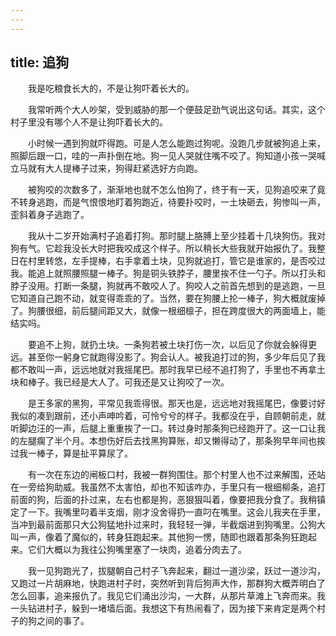 ```yaml
---
---
---
```

title: 追狗
---




　　我是吃粮食长大的，不是让狗吓着长大的。

　　我常听两个大人吵架，受到威胁的那一个便鼓足劲气说出这句话。其实，这个村子里没有哪个人不是让狗吓着长大的。

　　小时候一遇到狗就吓得跑。可是人怎么能跑过狗呢。没跑几步就被狗追上来，照脚后跟一口，哇的一声扑倒在地。狗一见人哭就住嘴不咬了。狗知道小孩一哭喊立马就有大人提棒子过来，狗得赶紧选好方向跑。

　　被狗咬的次数多了，渐渐地也就不怎么怕狗了，终于有一天，见狗追咬来了竟不转身逃跑，而是气恨恨地盯着狗跑近，待要扑咬时，一土块砸去，狗惨叫一声，歪斜着身子逃跑了。

　　我从十二岁开始满村子追着打狗。那时腿上胳膊上至少挂着十几块狗伤。我对狗有气。它趁我没长大时把我咬成这个样子。所以稍长大些我就开始报仇了。我整日在村里转悠，左手提棒，右手拿着土块，见狗就追打，管它是谁家的，是否咬过我。能追上就照腰照腿一棒子。狗是铜头铁脖子，腰里挨不住一勺子。所以打头和脖子没用。打断一条腿，狗就再不敢咬人了。狗咬人之前首先想到的是逃跑，一旦它知道自己跑不动，就变得乖乖的了。当然，要在狗腰上抡一棒子，狗大概就废掉了。狗腰很细，前后腿间距又大，就像一根细檩子，担在跨度很大的两面墙上，能结实吗。

　　要追不上狗，就扔土块。一条狗若被土块打伤一次，以后见了你就会躲得更远。甚至你一躬身它就跑得没影了。狗会认人。被我追打过的狗，多少年后见了我都不敢叫一声，远远地就对我摇尾巴。那时我早已经不追打狗了，手里也不再拿土块和棒子。我已经是大人了。可我还是又让狗咬了一次。

　　是王多家的黑狗，平常见我乖得很。那天也是，远远地对我摇尾巴，像要讨好我似的凑到跟前，还小声呻吟着，可怜兮兮的样子。我都没在乎，自顾朝前走，就听脚边汪的一声，后腿上重重挨了一口。转过身时那条狗已经跑开了。这一口让我的左腿瘸了半个月。本想伤好后去找黑狗算账，却又懒得动了，那条狗早年间也挨过我一棒子，算是扯平算尿了。

　　有一次在东边的闸板口村，我被一群狗围住。那个村里人也不过来解围，还站在一旁给狗助威。我虽然不太害怕，却也不知该咋办，手里只有一根细柳条，追打前面的狗，后面的扑过来，左右也都是狗，恶狠狠叫着，像要把我分食了。我稍镇定了一下。我嘴里叼着半支烟，刚才没舍得扔一直叼在嘴里。这会儿我夹在手里，当冲到最前面那只大公狗猛地扑过来时，我轻轻一弹，半截烟进到狗嘴里。公狗大叫一声，像着了魔似的，转身狂跑起来。其他狗一愣，随即也跟着那条狗狂跑起来。它们大概以为我往公狗嘴里塞了一块肉，追着分肉去了。

　　我一见狗跑光了，拔腿朝自己村子飞奔起来，翻过一道沙梁，跃过一道沙沟，又跑过一片胡麻地，快跑进村子时，突然听到背后狗声大作，那群狗大概弄明白了怎么回事，追来报仇了。我见它们涌出沙沟，一大群，从那片草滩上飞奔而来。我一头钻进村子，躲到一堵墙后面。我想这下有热闹看了，因为接下来肯定是两个村子的狗之间的事了。